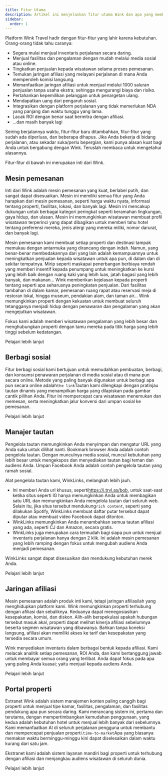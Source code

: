 ```yaml
---
title: Fitur Utama
description: Artikel ini menjelaskan fitur utama Wink dan apa yang membuat kami istimewa.
sidebar:
  order: 1
---
```


Platform Wink Travel hadir dengan fitur-fitur yang lahir karena kebutuhan. Orang-orang tidak tahu caranya:

* Segera mulai menjual inventaris perjalanan secara daring.
* Menjual fasilitas dan pengalaman dengan mudah melalui media sosial atau online.
* Tingkatkan penjualan kepada wisatawan selama proses pemesanan.
* Temukan jaringan afiliasi yang melayani perjalanan di mana Anda memperoleh komisi langsung.
* Memanfaatkan jaringan afiliasi untuk menjual melalui 1000 saluran penjualan tanpa usaha ekstra; sehingga mengurangi biaya dan risiko.
* Pertahankan kepemilikan pelanggan untuk penargetan ulang.
* Mendapatkan uang dari pengaruh sosial.
* Integrasikan dengan platform perjalanan yang tidak memerlukan NDA yang panjang dan waktu tunggu yang lama.
* Lacak ROI dengan benar saat bermitra dengan afiliasi.
* ...dan masih banyak lagi

Seiring berjalannya waktu, fitur-fitur baru ditambahkan, fitur-fitur yang sudah ada diperluas, dan beberapa dihapus. Jika Anda bekerja di bidang perjalanan, atau sekadar suka/perlu bepergian, kami punya alasan kuat bagi Anda untuk bergabung dengan Wink. Teruslah membaca untuk mengetahui alasannya.

Fitur-fitur di bawah ini merupakan inti dari Wink.

## Mesin pemesanan

Inti dari Wink adalah mesin pemesanan yang kuat, berlabel putih, dan sangat dapat disesuaikan. Mesin ini memiliki semua fitur yang Anda harapkan dari mesin pemesanan, seperti harga waktu nyata, informasi tentang properti, fasilitas, lokasi, dan banyak lagi. Mesin ini mencakup dukungan untuk berbagai kategori peringkat seperti keramahan lingkungan, gaya hidup, dan ulasan. Mesin ini memungkinkan wisatawan membuat profil wisatawan terperinci yang dapat dibagikan untuk memberi tahu hotel tentang preferensi mereka, jenis alergi yang mereka miliki, nomor darurat, dan banyak lagi.

Mesin pemesanan kami membuat setiap properti dan destinasi tampak memukau dengan antarmuka yang dirancang dengan indah. Namun, yang benar-benar membedakannya dari yang lain adalah kemampuannya untuk meningkatkan penjualan kepada wisatawan untuk apa pun, di dalam dan di sekitar tempatnya. Mirip seperti maskapai penerbangan berbiaya rendah yang memberi insentif kepada penumpang untuk meningkatkan ke kursi yang lebih baik dengan ruang kaki yang lebih luas, jatah bagasi yang lebih banyak, dan makanan... Wink memberikan kejelasan kepada properti tentang seperti apa seharusnya peningkatan penjualan. Dari fasilitas tambahan di dalam kamar, pemesanan ruang rapat atau reservasi meja di restoran lokal, hingga museum, pendakian alam, dan taman air... Wink memungkinkan properti dengan kekuatan untuk membuat seluruh tetangganya menjadi hidup dengan penawaran dan pengalaman yang akan mengejutkan wisatawan.

Fokus kami adalah memberi wisatawan pengalaman yang lebih besar dan menghubungkan properti dengan tamu mereka pada titik harga yang lebih tinggi sebelum kedatangan.

<LinkButton href="/booking-engine/in-a-nutshell">
  Pelajari lebih lanjut
</LinkButton>


## Berbagi sosial

Fitur berbagi sosial kami bertujuan untuk memudahkan pembuatan, berbagi, dan konsumsi penawaran perjalanan di media sosial atau di mana pun secara online. Metode yang paling banyak digunakan untuk berbagi apa pun secara online adalah`the link`Tautan kami dilengkapi dengan pratinjau tautan dinamis yang menampilkan harga yang dilapiskan pada gambar cantik pilihan Anda. Fitur ini mempercepat cara wisatawan menemukan dan memesan, serta meningkatkan jalur konversi dari umpan sosial ke pemesanan.

<LinkButton href="/studio/shareable-links">
  Pelajari lebih lanjut
</LinkButton>


## Manajer tautan

Pengelola tautan memungkinkan Anda menyimpan dan mengatur URL yang Anda suka untuk dilihat nanti. Bookmark browser Anda adalah contoh pengelola tautan. Dengan munculnya media sosial, muncul kebutuhan yang lebih besar untuk mengekspos dan menyediakan tautan bagi teman dan audiens Anda. Umpan Facebook Anda adalah contoh pengelola tautan yang ramah sosial.

Alat pengelola tautan kami, WinkLinks, melangkah lebih jauh.

* Ini memberi Anda url khusus, seperti<https://i.trvl.as/bob>, untuk saat-saat ketika situs seperti IG hanya memungkinkan Anda untuk membagikan satu URL dan memungkinkan Anda mengelola tautan dari seluruh web. Selain itu, jika situs tersebut mendukung`rich content`, seperti yang dilakukan Spotify, WinkLinks membuat daftar putar tersebut dapat diputar atau membuat video Facebook dapat ditonton.
* WinkLinks memungkinkan Anda menambahkan semua tautan afiliasi yang ada, seperti CJ dan Amazon, secara gratis.
* WinkLinks juga merupakan cara termudah bagi siapa pun untuk menjual inventaris perjalanan hanya dengan 2 klik. Ini adalah mesin pemesanan yang lebih ramping dengan fokus untuk mengubah audiens Anda menjadi pemesanan.

WinkLinks sangat dapat disesuaikan dan mendukung kebutuhan merek Anda.

<LinkButton href="/link-manager/wink-links">
  Pelajari lebih lanjut
</LinkButton>


## Jaringan afiliasi

Mesin pemesanan adalah produk inti kami, tetapi jaringan afiliasilah yang menghidupkan platform kami. Wink memungkinkan properti terhubung dengan afiliasi dan sebaliknya. Keduanya dapat menegosiasikan kesepakatan, komisi, dan diskon. Alih-alih berspekulasi apakah hubungan tersebut masuk akal, properti dapat melihat kinerja afiliasi sebelumnya beserta segmen wisatawan yang dibawanya. Bahkan tanpa koneksi langsung, afiliasi akan memiliki akses ke tarif dan kesepakatan yang tersedia secara umum.

Wink menyediakan inventaris dalam berbagai bentuk kepada afiliasi. Kami melacak analitik setiap pemesanan, ROI Anda, dan kami bertanggung jawab untuk membayar semua orang yang terlibat. Anda dapat fokus pada apa yang paling Anda kuasai; yaitu menjual kepada audiens Anda.

<LinkButton href="/studio/what-is-studio">
  Pelajari lebih lanjut
</LinkButton>


## Portal properti

Extranet Wink adalah sistem manajemen konten paling canggih bagi properti untuk menjual tipe kamar, fasilitas, pengalaman, dan fasilitas pendukung apa pun secara daring. Kami merancang sistem ini, pertama dan terutama, dengan mempertimbangkan kemudahan penggunaan, yang kedua adalah kebutuhan hotel untuk menjual lebih banyak dari sebelumnya. Kami memanfaatkan AI di seluruh perjalanan pengguna untuk membantu dan mempercepat penjualan properti.`time-to-market`Apa yang biasanya memakan waktu berminggu-minggu kini dapat diselesaikan dalam waktu kurang dari satu jam.

Ekstranet kami adalah sistem layanan mandiri bagi properti untuk terhubung dengan afiliasi dan menjangkau audiens wisatawan di seluruh dunia.

<LinkButton href="/extranet/what-is-extranet">
  Pelajari lebih lanjut
</LinkButton>

